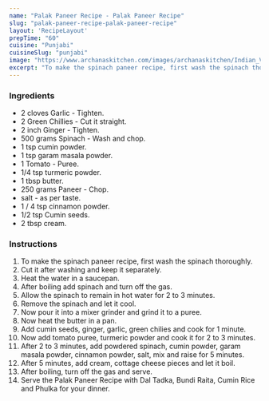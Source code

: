 ---
name: "Palak Paneer Recipe - Palak Paneer Recipe"
slug: "palak-paneer-recipe-palak-paneer-recipe"
layout: 'RecipeLayout'
prepTime: "60"
cuisine: "Punjabi"
cuisineSlug: "punjabi"
image: "https://www.archanaskitchen.com/images/archanaskitchen/Indian_Vegetables_Gravy/Palak_Paneer_Recipe_North_Indian_Punjabi-3.jpg"
excerpt: "To make the spinach paneer recipe, first wash the spinach thoroughly"
---

### Ingredients

-  2 cloves Garlic - Tighten.
-  2 Green Chillies - Cut it straight.
-  2 inch Ginger - Tighten.
-  500 grams Spinach - Wash and chop.
-  1 tsp cumin powder.
-  1 tsp garam masala powder.
-  1 Tomato - Puree.
-  1/4 tsp turmeric powder.
-  1 tbsp butter.
- 250 grams Paneer - Chop.
-  salt - as per taste.
-  1 / 4 tsp cinnamon powder.
-  1/2 tsp Cumin seeds.
-  2 tbsp cream.

### Instructions

1. To make the spinach paneer recipe, first wash the spinach thoroughly.
1. Cut it after washing and keep it separately.
1. Heat the water in a saucepan.
1. After boiling add spinach and turn off the gas.
1. Allow the spinach to remain in hot water for 2 to 3 minutes.
1. Remove the spinach and let it cool.
1. Now pour it into a mixer grinder and grind it to a puree.
1. Now heat the butter in a pan.
1. Add cumin seeds, ginger, garlic, green chilies and cook for 1 minute.
1. Now add tomato puree, turmeric powder and cook it for 2 to 3 minutes.
1. After 2 to 3 minutes, add powdered spinach, cumin powder, garam masala powder, cinnamon powder, salt, mix and raise for 5 minutes.
1. After 5 minutes, add cream, cottage cheese pieces and let it boil.
1. After boiling, turn off the gas and serve.
1. Serve the Palak Paneer Recipe with Dal Tadka, Bundi Raita, Cumin Rice and Phulka for your dinner.
